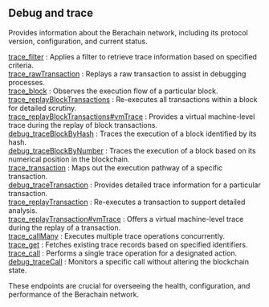 
## Debug and trace

Provides information about the Berachain network, including its protocol version, configuration, and current status.

[trace_filter](/bartio-api/debugandtrace/trace_filter) : Applies a filter to retrieve trace information based on specified criteria.  \
[trace_rawTransaction](/bartio-api/debugandtrace/trace_rawTransaction) : Replays a raw transaction to assist in debugging processes. \
[trace_block](/bartio-api/debugandtrace/trace_block) : Observes the execution flow of a particular block. \
[trace_replayBlockTransactions](/bartio-api/debugandtrace/trace_replayBlockTransactions) : Re-executes all transactions within a block for detailed scrutiny.  \
[trace_replayBlockTransactions#vmTrace](/bartio-api/debugandtrace/trace_replayBlockTransactionsvmTrace) : Provides a virtual machine-level trace during the replay of block transactions. \
[debug_traceBlockByHash](/bartio-api/debugandtrace/debug_traceBlockByHash) : Traces the execution of a block identified by its hash. \
[debug_traceBlockByNumber](/bartio-api/debugandtrace/debug_traceBlockByNumber) : Traces the execution of a block based on its numerical position in the blockchain. \
[trace_transaction](/bartio-api/debugandtrace/trace_transaction) : Maps out the execution pathway of a specific transaction. \
[debug_traceTransaction](/bartio-api/debugandtrace/debug_traceTransaction) : Provides detailed trace information for a particular transaction.  \
[trace_replayTransaction](/bartio-api/debugandtrace/trace_replayTransaction) : Re-executes a transaction to support detailed analysis.  \
[trace_replayTransaction#vmTrace](/bartio-api/debugandtrace/trace_replayTransactionvmTrace) : Offers a virtual machine-level trace during the replay of a transaction. \
[trace_callMany](/bartio-api/debugandtrace/trace_callMany) : Executes multiple trace operations concurrently. \
[trace_get](/bartio-api/debugandtrace/trace_get) : Fetches existing trace records based on specified identifiers.  \
[trace_call](/bartio-api/debugandtrace/trace_call) : Performs a single trace operation for a designated action.  \
[debug_traceCall](/bartio-api/debugandtrace/debug_traceCall) : Monitors a specific call without altering the blockchain state.

These endpoints are crucial for overseeing the health, configuration, and performance of the Berachain network.

<Space h={16} />
<GetStarted />